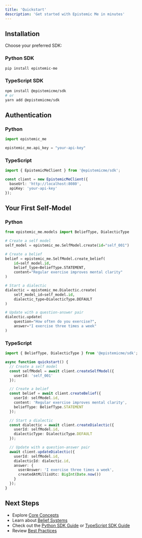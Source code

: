 ```yaml
---
title: 'Quickstart'
description: 'Get started with Epistemic Me in minutes'
---
```


## Installation

Choose your preferred SDK:

### Python SDK
```bash
pip install epistemic-me
```

### TypeScript SDK
```bash
npm install @epistemicme/sdk
# or
yarn add @epistemicme/sdk
```

## Authentication

### Python
```python
import epistemic_me

epistemic_me.api_key = "your-api-key"
```

### TypeScript
```typescript
import { EpistemicMeClient } from '@epistemicme/sdk';

const client = new EpistemicMeClient({
  baseUrl: 'http://localhost:8080',
  apiKey: 'your-api-key'
});
```

## Your First Self-Model

### Python
```python
from epistemic_me.models import BeliefType, DialecticType

# Create a self model
self_model = epistemic_me.SelfModel.create(id="self_001")

# Create a belief
belief = epistemic_me.SelfModel.create_belief(
    id=self_model.id,
    belief_type=BeliefType.STATEMENT,
    content="Regular exercise improves mental clarity"
)

# Start a dialectic
dialectic = epistemic_me.Dialectic.create(
    self_model_id=self_model.id,
    dialectic_type=DialecticType.DEFAULT
)

# Update with a question-answer pair
dialectic.update(
    question="How often do you exercise?",
    answer="I exercise three times a week"
)
```

### TypeScript
```typescript
import { BeliefType, DialecticType } from '@epistemicme/sdk';

async function quickstart() {
  // Create a self model
  const selfModel = await client.createSelfModel({
    userId: 'self_001'
  });

  // Create a belief
  const belief = await client.createBelief({
    userId: selfModel.id,
    content: 'Regular exercise improves mental clarity',
    beliefType: BeliefType.STATEMENT
  });

  // Start a dialectic
  const dialectic = await client.createDialectic({
    userId: selfModel.id,
    dialecticType: DialecticType.DEFAULT
  });

  // Update with a question-answer pair
  await client.updateDialectic({
    userId: selfModel.id,
    dialecticId: dialectic.id,
    answer: {
      userAnswer: 'I exercise three times a week',
      createdAtMillisUtc: BigInt(Date.now())
    }
  });
}
```

## Next Steps

- Explore [Core Concepts](/concepts/overview)
- Learn about [Belief Systems](/concepts/belief-system)
- Check out the [Python SDK Guide](/sdks/python/basic-usage) or [TypeScript SDK Guide](/sdks/typescript/basic-usage)
- Review [Best Practices](/guides/best-practices)
